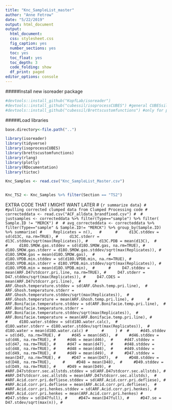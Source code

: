 ```yaml
---
title: "Knc_SampleList_master"
author: "Anne Fetrow"
date: "5/22/2019"
output: html_document
output: 
  html_document:
  css: stylesheet.css
  fig_caption: yes
  number_sections: yes
  toc: yes
  toc_float: yes
  toc_depth: 3
  code_folding: show
  df_print: paged
editor_options: console
---
```

#####Install new isoreader package
```r
#devtools::install_github("KopfLab/isoreader")
#devtools::install_github("cubessil/isoprocessCUBES") #general CUBESsil lab stuff
#devtools::install_github("cubessil/Brettscustomfunctions") #only for processing clumped data
```

#####Load libraries
```r
base.directory<-file.path("..") 

library(isoreader)
library(tidyverse)
library(isoprocessCUBES)
library(brettscustomfunctions)
library(rlang)
library(plotly)
library(RDocumentation)
library(tictoc)
```

```r
Knc_Samples <- read.csv("Knc_SampleList_Master.csv")
```

```r


```

```r

Knc_TS2 <- Knc_Samples %>% filter(Section == "TS2")

```
















EXTRA CODE THAT I MIGHT WANT LATER
# ```{r summarize data}
# #pulling corrected clumped data from Clumped Processing code
# correcteddata <- read.csv("ACF_alldata_brandfixed.csv")
# 
# justsamples <- correcteddata %>% filter(Type=="sample") %>% filter( Sample.ID != "MERCK")
# 
# avg_correcteddata <- correcteddata %>% filter(Type=="sample" & Sample.ID!= "MERCK") %>% group_by(Sample.ID) %>% summarise(
#     Replicates = n(),  
#     
#     d13C.stddev = sd(d13C, na.rm=TRUE),
#     d13C.stderr = d13C.stddev/sqrt(max(Replicates)),
#     d13C.PDB = mean(d13C), 
#     
#     d18O.SMOW.gas.stddev = sd(d18O.SMOW.gas, na.rm=TRUE),
#     d18O.SMOW.gas.stderr = d18O.SMOW.gas.stddev/sqrt(max(Replicates)),
#     d18O.SMOW.gas = mean(d18O.SMOW.gas), 
#     
#     d18O.VPDB.min.stddev = sd(d18O.VPDB.min, na.rm=TRUE),
#     d18O.VPDB.min.stderr = d18O.VPDB.min.stddev/sqrt(max(Replicates)),
#     d18O.VPDB.min = mean(d18O.VPDB.min), 
#     
#     D47.stddev = mean(ARF.D47stdcorr.pri.line, na.rm=TRUE),
#     D47.stderr = D47.stddev/sqrt(max(Replicates)),
#     D47.CDES = mean(ARF.D47stdcorr.pri.line), 
#     
#     ARF.Ghosh.temperature.stddev = sd(ARF.Ghosh.temp.pri.line), 
#     ARF.Ghosh.temperature.stderr = ARF.Ghosh.temperature.stddev/sqrt(max(Replicates)), 
#     ARF.Ghosh.temperature = mean(ARF.Ghosh.temp.pri.line),
#     
#     ARF.Bonifacie.temperature.stddev = sd(ARF.Bonifacie.temp.pri.line), 
#     ARF.Bonifacie.temperature.stderr = ARF.Bonifacie.temperature.stddev/sqrt(max(Replicates)), 
#     ARF.Bonifacie.temperature = mean(ARF.Bonifacie.temp.pri.line),
#     
#     d18O.water.stddev = sd(d18O.water.calc), 
#     d18O.water.stderr = d18O.water.stddev/sqrt(max(Replicates)), 
#     d18O.water = mean(d18O.water.calc)
#     
#     )
# 
#     #d45.stddev = sd(d45, na.rm=TRUE),
#     #d45 = mean(d45), 
#     #d46.stddev = sd(d46, na.rm=TRUE),
#     #d46 = mean(d46), 
#     #d47.stddev = sd(d47, na.rm=TRUE),
#     #d47 = mean(d47), 
#     #d48.stddev = sd(d48, na.rm=TRUE),
#     #d48 = mean(d48), 
#     #d49.stddev = sd(d49, na.rm=TRUE),
#     #d49 = mean(d49), 
#     #D47.stddev = mean(D47, na.rm=TRUE),
#     #D47 = mean(D47), 
#     #D48.stddev = sd(D48, na.rm=TRUE),    
#     #D48 = mean(D48), 
#     #D49.stddev = sd(D49, na.rm=TRUE),
#     #D49 = mean(D49),
#     #ARF.D47stdcorr.sec.allstds.stddev = sd(ARF.D47stdcorr.sec.allstds),
#     #ARF.D47stdcorr.sec.allstds = mean(ARF.D47stdcorr.sec.allstds), 
#     #ARF.Acid.corr.pri.defliese.stddev = sd(ARF.Acid.corr.pri.defliese),
#     #ARF.Acid.corr.pri.defliese = mean(ARF.Acid.corr.pri.defliese), 
#     #ARF.Acid.corr.pri.henkes.stddev = sd(ARF.Acid.corr.pri.henkes),
#     #ARF.Acid.corr.pri.henkes = mean(ARF.Acid.corr.pri.henkes)
#     #D47.stdev = sd(D47full),
#     #D47= mean(D47full),
#     #D47.se = D47.stdev/sqrt(max(n)),
# ```








